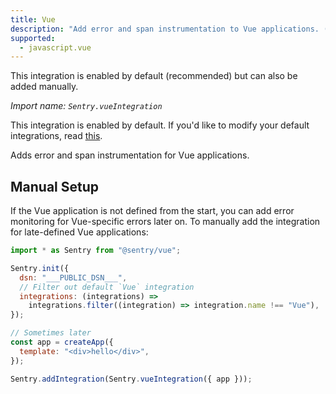 ```yaml
---
title: Vue
description: "Add error and span instrumentation to Vue applications. (default)"
supported:
  - javascript.vue
---
```


<Alert>

This integration is enabled by default (recommended) but can also be added manually.

</Alert>

_Import name: `Sentry.vueIntegration`_

This integration is enabled by default. If you'd like to modify your default integrations, read [this](./../#modifying-default-integrations).

Adds error and span instrumentation for Vue applications.

## Manual Setup

If the Vue application is not defined from the start, you can add error monitoring for Vue-specific errors later on.
To manually add the integration for late-defined Vue applications:

```javascript {filename:main.js}
import * as Sentry from "@sentry/vue";

Sentry.init({
  dsn: "___PUBLIC_DSN___",
  // Filter out default `Vue` integration
  integrations: (integrations) =>
    integrations.filter((integration) => integration.name !== "Vue"),
});

// Sometimes later
const app = createApp({
  template: "<div>hello</div>",
});

Sentry.addIntegration(Sentry.vueIntegration({ app }));
```
